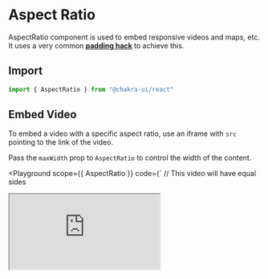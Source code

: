 

#  Aspect Ratio

AspectRatio component is used to embed responsive videos and maps, etc. It uses
a very common [**padding hack**](https://css-tricks.com/aspect-ratio-boxes/) to
achieve this.





## Import

```js
import { AspectRatio } from "@chakra-ui/react"
```

## Embed Video

To embed a video with a specific aspect ratio, use an iframe with `src` pointing
to the link of the video.

Pass the `maxWidth` prop to `AspectRatio` to control the width of the content.

<Playground
scope={{ AspectRatio }}
code={`
// This video will have equal sides
<AspectRatio maxW="560px" ratio={1}>
  <iframe
    title="naruto"
    src="https://www.youtube.com/embed/QhBnZ6NPOY0"
    allowFullScreen
  />
</AspectRatio>
`}
/>

### Embed Image

Here's how to embed an image that has a 4 by 3 aspect ratio.

<Playground
scope={{ AspectRatio, Image }}
code={`
<AspectRatio maxW="400px" ratio={4 / 3}>
  <Image src="https://bit.ly/naruto-sage" alt="naruto" objectFit="cover" />
</AspectRatio>
`}
/>

### Embed a map

Here's how to embed a responsive Google map using `AspectRatio`. To make the map
take up the entire width, we can ignore the `maxWidth` prop.

<Playground
scope={{ AspectRatio }}
code={`
<AspectRatio ratio={16 / 9}>
  <iframe
    src="https://www.google.com/maps/embed?pb=!1m18!1m12!1m3!1d3963.952912260219!2d3.375295414770757!3d6.5276316452784755!2m3!1f0!2f0!3f0!3m2!1i1024!2i768!4f13.1!3m3!1m2!1s0x103b8b2ae68280c1%3A0xdc9e87a367c3d9cb!2sLagos!5e0!3m2!1sen!2sng!4v1567723392506!5m2!1sen!2sng"
    alt="demo"
  />
</AspectRatio>
`}
/>

## Props

<PropsTable of="AspectRatio" />
